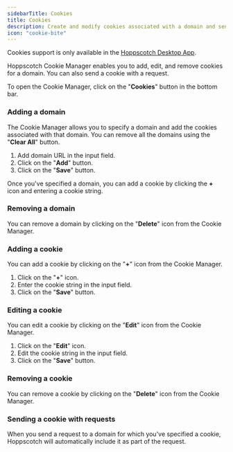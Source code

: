 ```yaml
---
sidebarTitle: Cookies
title: Cookies
description: Create and modify cookies associated with a domain and send cookies with requests.
icon: "cookie-bite"
---
```


<Info>Cookies support is only available in the [Hoppscotch Desktop App](/documentation/clients/desktop).</Info>

Hoppscotch Cookie Manager enables you to add, edit, and remove cookies for a domain. You can also send a cookie with a request.

To open the Cookie Manager, click on the "**Cookies**" button in the bottom bar.

### Adding a domain

The Cookie Manager allows you to specify a domain and add the cookies associated with that domain. You can remove all the domains using the "**Clear All**" button.

1. Add domain URL in the input field.
2. Click on the "**Add**" button.
3. Click on the "**Save**" button.

Once you've specified a domain, you can add a cookie by clicking the **+** icon and entering a cookie string.

### Removing a domain

You can remove a domain by clicking on the "**Delete**" icon from the Cookie Manager.

### Adding a cookie

You can add a cookie by clicking on the "**+**" icon from the Cookie Manager.

1. Click on the "**+**" icon.
2. Enter the cookie string in the input field.
3. Click on the "**Save**" button.

### Editing a cookie

You can edit a cookie by clicking on the "**Edit**" icon from the Cookie Manager.

1. Click on the "**Edit**" icon.
2. Edit the cookie string in the input field.
3. Click on the "**Save**" button.

### Removing a cookie

You can remove a cookie by clicking on the "**Delete**" icon from the Cookie Manager.

### Sending a cookie with requests

When you send a request to a domain for which you've specified a cookie, Hoppscotch will automatically include it as part of the request.
